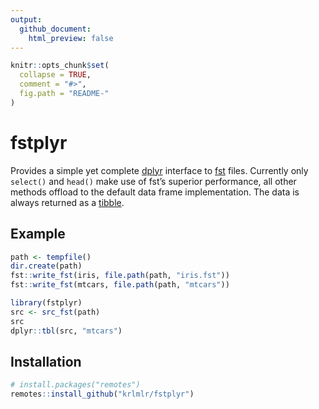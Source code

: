 ```yaml
---
output:
  github_document:
    html_preview: false
---
```


<!-- README.md is generated from README.Rmd. Please edit that file -->

```r
knitr::opts_chunk$set(
  collapse = TRUE,
  comment = "#>",
  fig.path = "README-"
)
```

# fstplyr

Provides a simple yet complete [dplyr](http://dplyr.tidyverse.org/) interface to [fst](http://www.fstpackage.org/) files. Currently only `select()` and `head()` make use of fst's superior performance, all other methods offload to the default data frame implementation. The data is always returned as a [tibble](http://tibble.tidyverse.org/).


## Example

```r
path <- tempfile()
dir.create(path)
fst::write_fst(iris, file.path(path, "iris.fst"))
fst::write_fst(mtcars, file.path(path, "mtcars"))

library(fstplyr)
src <- src_fst(path)
src
dplyr::tbl(src, "mtcars")
```

## Installation

```r
# install.packages("remotes")
remotes::install_github("krlmlr/fstplyr")
```
